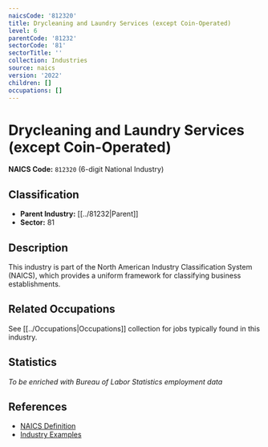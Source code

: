 ```yaml
---
naicsCode: '812320'
title: Drycleaning and Laundry Services (except Coin-Operated)
level: 6
parentCode: '81232'
sectorCode: '81'
sectorTitle: ''
collection: Industries
source: naics
version: '2022'
children: []
occupations: []
---
```

# Drycleaning and Laundry Services (except Coin-Operated)

**NAICS Code:** `812320` (6-digit National Industry)

## Classification

- **Parent Industry:** [[../81232|Parent]]
- **Sector:** 81

## Description

This industry is part of the North American Industry Classification System (NAICS), which provides a uniform framework for classifying business establishments.

## Related Occupations

See [[../Occupations|Occupations]] collection for jobs typically found in this industry.

## Statistics

*To be enriched with Bureau of Labor Statistics employment data*

## References

- [NAICS Definition](https://www.census.gov/naics/)
- [Industry Examples](https://www.census.gov/naics/2022NAICS/)
